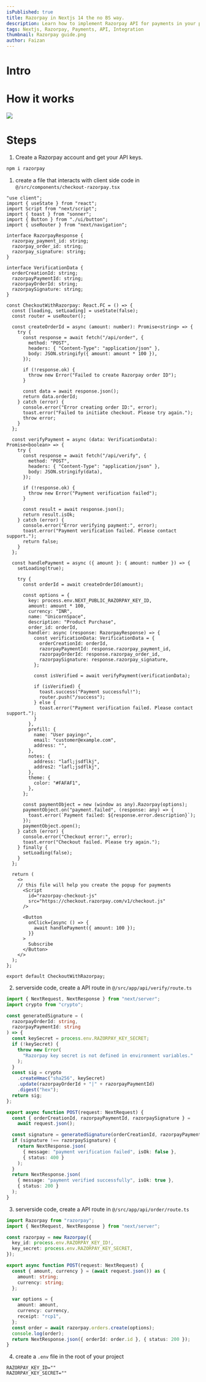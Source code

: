 ```yaml
---
isPublished: true
title: Razorpay in Nextjs 14 the no BS way.
description: Learn how to implement Razorpay API for payments in your projects.
tags: Nextjs, Razorpay, Payments, API, Integration
thumbnail: Razorpay guide.png
author: Faizan
---
```


# Intro

# How it works

<img src="https://razorpay.com/docs/build/browser/assets/images/payment-flow-pg.jpg" />

# Steps


1. Create a Razorpay account and get your API keys.

```bash
npm i razorpay
```


1. create a file that interacts with client side code in `@/src/components/checkout-razorpay.tsx`

```ts:@/src/components/checkout-razorpay.tsx
"use client";
import { useState } from "react";
import Script from "next/script";
import { toast } from "sonner";
import { Button } from "./ui/button";
import { useRouter } from "next/navigation";

interface RazorpayResponse {
  razorpay_payment_id: string;
  razorpay_order_id: string;
  razorpay_signature: string;
}

interface VerificationData {
  orderCreationId: string;
  razorpayPaymentId: string;
  razorpayOrderId: string;
  razorpaySignature: string;
}

const CheckoutWithRazorpay: React.FC = () => {
  const [loading, setLoading] = useState(false);
  const router = useRouter();

  const createOrderId = async (amount: number): Promise<string> => {
    try {
      const response = await fetch("/api/order", {
        method: "POST",
        headers: { "Content-Type": "application/json" },
        body: JSON.stringify({ amount: amount * 100 }),
      });

      if (!response.ok) {
        throw new Error("Failed to create Razorpay order ID");
      }

      const data = await response.json();
      return data.orderId;
    } catch (error) {
      console.error("Error creating order ID:", error);
      toast.error("Failed to initiate checkout. Please try again.");
      throw error;
    }
  };

  const verifyPayment = async (data: VerificationData): Promise<boolean> => {
    try {
      const response = await fetch("/api/verify", {
        method: "POST",
        headers: { "Content-Type": "application/json" },
        body: JSON.stringify(data),
      });

      if (!response.ok) {
        throw new Error("Payment verification failed");
      }

      const result = await response.json();
      return result.isOk;
    } catch (error) {
      console.error("Error verifying payment:", error);
      toast.error("Payment verification failed. Please contact support.");
      return false;
    }
  };

  const handlePayment = async ({ amount }: { amount: number }) => {
    setLoading(true);

    try {
      const orderId = await createOrderId(amount);

      const options = {
        key: process.env.NEXT_PUBLIC_RAZORPAY_KEY_ID,
        amount: amount * 100,
        currency: "INR",
        name: "UnicornSpace",
        description: "Product Purchase",
        order_id: orderId,
        handler: async (response: RazorpayResponse) => {
          const verificationData: VerificationData = {
            orderCreationId: orderId,
            razorpayPaymentId: response.razorpay_payment_id,
            razorpayOrderId: response.razorpay_order_id,
            razorpaySignature: response.razorpay_signature,
          };

          const isVerified = await verifyPayment(verificationData);

          if (isVerified) {
            toast.success("Payment successful!");
            router.push("/success");
          } else {
            toast.error("Payment verification failed. Please contact support.");
          }
        },
        prefill: {
          name: "User paying🔥",
          email: "customer@example.com",
          address: "",
        },
        notes: {
          address: "lafl;jsdflkj",
          addres2: "lafl;jsdflkj",
        },
        theme: {
          color: "#FAFAF1",
        },
      };

      const paymentObject = new (window as any).Razorpay(options);
      paymentObject.on("payment.failed", (response: any) => {
        toast.error(`Payment failed: ${response.error.description}`);
      });
      paymentObject.open();
    } catch (error) {
      console.error("Checkout error:", error);
      toast.error("Checkout failed. Please try again.");
    } finally {
      setLoading(false);
    }
  };

  return (
    <>
    // this file will help you create the popup for payments
      <Script
        id="razorpay-checkout-js"
        src="https://checkout.razorpay.com/v1/checkout.js"
      />

      <Button
        onClick={async () => {
          await handlePayment({ amount: 100 });
        }}
      >
        Subscribe
      </Button>
    </>
  );
};

export default CheckoutWithRazorpay;
```


2. serverside code, create a API route in `@/src/app/api/verify/route.ts`

```ts:@/src/app/api/verify/route.ts
import { NextRequest, NextResponse } from "next/server";
import crypto from "crypto";

const generatedSignature = (
  razorpayOrderId: string,
  razorpayPaymentId: string
) => {
  const keySecret = process.env.RAZORPAY_KEY_SECRET;
  if (!keySecret) {
    throw new Error(
      "Razorpay key secret is not defined in environment variables."
    );
  }
  const sig = crypto
    .createHmac("sha256", keySecret)
    .update(razorpayOrderId + "|" + razorpayPaymentId)
    .digest("hex");
  return sig;
};

export async function POST(request: NextRequest) {
  const { orderCreationId, razorpayPaymentId, razorpaySignature } =
    await request.json();

  const signature = generatedSignature(orderCreationId, razorpayPaymentId);
  if (signature !== razorpaySignature) {
    return NextResponse.json(
      { message: "payment verification failed", isOk: false },
      { status: 400 }
    );
  }
  return NextResponse.json(
    { message: "payment verified successfully", isOk: true },
    { status: 200 }
  );
}
```

3. serverside code, create a API route in `@/src/app/api/order/route.ts`

```ts:@/src/app/api/order/route.ts
import Razorpay from "razorpay";
import { NextRequest, NextResponse } from "next/server";

const razorpay = new Razorpay({
  key_id: process.env.RAZORPAY_KEY_ID!,
  key_secret: process.env.RAZORPAY_KEY_SECRET,
});

export async function POST(request: NextRequest) {
  const { amount, currency } = (await request.json()) as {
    amount: string;
    currency: string;
  };

  var options = {
    amount: amount,
    currency: currency,
    receipt: "rcp1",
  };
  const order = await razorpay.orders.create(options);
  console.log(order);
  return NextResponse.json({ orderId: order.id }, { status: 200 });
}
```

4. create a `.env` file in the root of your project

```env:.env
RAZORPAY_KEY_ID=""
RAZORPAY_KEY_SECRET=""
```


